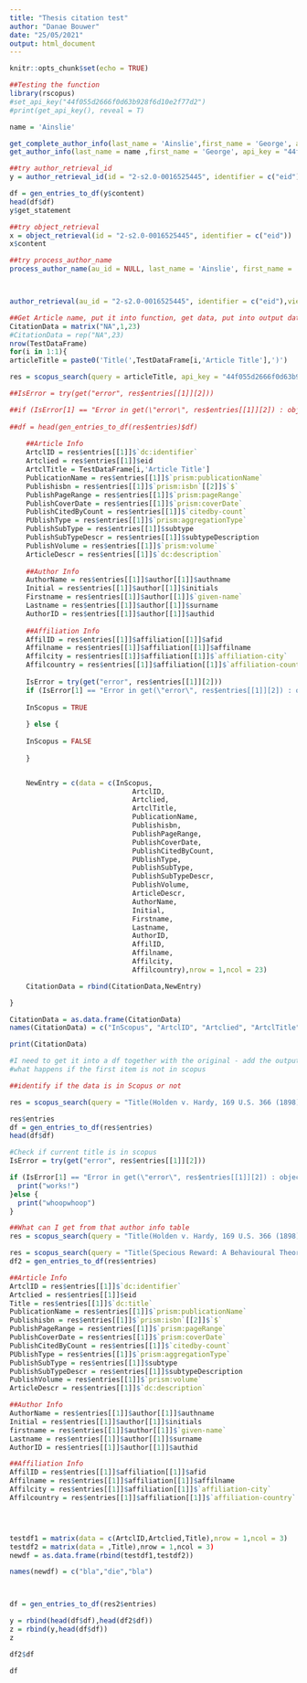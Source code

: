 ---
title: "Thesis citation test"
author: "Danae Bouwer"
date: "25/05/2021"
output: html_document
---

```{r setup, include=FALSE}
knitr::opts_chunk$set(echo = TRUE)
```

```{r}
##Testing the function
library(rscopus)
#set_api_key("44f055d2666f0d63b928f6d10e2f77d2")
#print(get_api_key(), reveal = T)

name = 'Ainslie'

get_complete_author_info(last_name = 'Ainslie',first_name = 'George', api_key = "44f055d2666f0d63b928f6d10e2f77d2")
get_author_info(last_name = name ,first_name = 'George', api_key = "44f055d2666f0d63b928f6d10e2f77d2")

##try author_retrieval_id
y = author_retrieval_id(id = "2-s2.0-0016525445", identifier = c("eid"))

df = gen_entries_to_df(y$content)
head(df$df)
y$get_statement

##try object_retrieval
x = object_retrieval(id = "2-s2.0-0016525445", identifier = c("eid"))
x$content

##try process_author_name
process_author_name(au_id = NULL, last_name = 'Ainslie', first_name = 'George', affil_id = NULL, api_key = NULL, verbose = TRUE, headers = NULL)



author_retrieval(au_id = "2-s2.0-0016525445", identifier = c("eid"),view = c("STANDARD"),api_key = "44f055d2666f0d63b928f6d10e2f77d2")

```

```{r}
##Get Article name, put it into function, get data, put into output dataframe
CitationData = matrix("NA",1,23)
#CitationData = rep("NA",23)
nrow(TestDataFrame)
for(i in 1:1){
articleTitle = paste0('Title(',TestDataFrame[i,'Article Title'],')')

res = scopus_search(query = articleTitle, api_key = "44f055d2666f0d63b928f6d10e2f77d2",view = "COMPLETE", start = 1, max_count = 1,count = 1)

##IsError = try(get("error", res$entries[[1]][2]))

##if (IsError[1] == "Error in get(\"error\", res$entries[[1]][2]) : object 'error' not found\n" ) {
  
##df = head(gen_entries_to_df(res$entries)$df)
    
    ##Article Info
    ArtclID = res$entries[[1]]$`dc:identifier`
    Artclied = res$entries[[1]]$eid
    ArtclTitle = TestDataFrame[i,'Article Title']
    PublicationName = res$entries[[1]]$`prism:publicationName`
    Publishisbn = res$entries[[1]]$`prism:isbn`[[2]]$`$`
    PublishPageRange = res$entries[[1]]$`prism:pageRange`
    PublishCoverDate = res$entries[[1]]$`prism:coverDate`
    PublishCitedByCount = res$entries[[1]]$`citedby-count`
    PUblishType = res$entries[[1]]$`prism:aggregationType`
    PublishSubType = res$entries[[1]]$subtype
    PublishSubTypeDescr = res$entries[[1]]$subtypeDescription
    PublishVolume = res$entries[[1]]$`prism:volume`
    ArticleDescr = res$entries[[1]]$`dc:description`
    
    ##Author Info
    AuthorName = res$entries[[1]]$author[[1]]$authname
    Initial = res$entries[[1]]$author[[1]]$initials
    Firstname = res$entries[[1]]$author[[1]]$`given-name`
    Lastname = res$entries[[1]]$author[[1]]$surname
    AuthorID = res$entries[[1]]$author[[1]]$authid
    
    ##Affiliation Info
    AffilID = res$entries[[1]]$affiliation[[1]]$afid
    Affilname = res$entries[[1]]$affiliation[[1]]$affilname
    Affilcity = res$entries[[1]]$affiliation[[1]]$`affiliation-city`
    Affilcountry = res$entries[[1]]$affiliation[[1]]$`affiliation-country`
    
    IsError = try(get("error", res$entries[[1]][2]))
    if (IsError[1] == "Error in get(\"error\", res$entries[[1]][2]) : object 'error' not found\n" ) {
    
    InScopus = TRUE
    
    } else {
      
    InScopus = FALSE
    
    }


    NewEntry = c(data = c(InScopus,
                              ArtclID,
                              Artclied,
                              ArtclTitle,
                              PublicationName,
                              Publishisbn,
                              PublishPageRange,
                              PublishCoverDate,
                              PublishCitedByCount,
                              PUblishType,
                              PublishSubType,
                              PublishSubTypeDescr,
                              PublishVolume,
                              ArticleDescr,
                              AuthorName,
                              Initial,
                              Firstname,
                              Lastname,
                              AuthorID,
                              AffilID,
                              Affilname,
                              Affilcity,
                              Affilcountry),nrow = 1,ncol = 23)

    CitationData = rbind(CitationData,NewEntry)

}

CitationData = as.data.frame(CitationData)
names(CitationData) = c("InScopus", "ArtclID", "Artclied", "ArtclTitle", "PublicationName", "Publishisbn", "PublishPageRange", "PublishCoverDate", "PublishCitedByCount", "PUblishType", "PublishSubType", "PublishSubTypeDescr", "PublishVolume", "ArticleDescr", "AuthorName", "Initial", "Firstname", "Lastname", "AuthorID", "AffilID", "Affilname", "Affilcity", "Affilcountry")

print(CitationData)

#I need to get it into a df together with the original - add the output into a dataframe but then concatenate them all
#what happens if the first item is not in scopus

```

```{r}
##identify if the data is in Scopus or not

res = scopus_search(query = "Title(Holden v. Hardy, 169 U.S. 366 (1898))", api_key = "44f055d2666f0d63b928f6d10e2f77d2",view = "COMPLETE", max_count = 1,count = 1)

res$entries
df = gen_entries_to_df(res$entries)
head(df$df)

#Check if current title is in scopus
IsError = try(get("error", res$entries[[1]][2]))

if (IsError[1] == "Error in get(\"error\", res$entries[[1]][2]) : object 'error' not found\n" ) {
  print("works!")
}else {
  print("whoopwhoop")
}


```

```{r}
##What can I get from that author info table
res = scopus_search(query = "Title(Holden v. Hardy, 169 U.S. 366 (1898))", api_key = "44f055d2666f0d63b928f6d10e2f77d2",view = "COMPLETE", max_count = 1,count = 1)

res = scopus_search(query = "Title(Specious Reward: A Behavioural Theory of Impulsiveness and Impulse Control)", api_key = "44f055d2666f0d63b928f6d10e2f77d2",view = "COMPLETE", max_count = 1,count = 1)
df2 = gen_entries_to_df(res$entries)

##Article Info
ArtclID = res$entries[[1]]$`dc:identifier`
Artclied = res$entries[[1]]$eid
Title = res$entries[[1]]$`dc:title`
PublicationName = res$entries[[1]]$`prism:publicationName`
Publishisbn = res$entries[[1]]$`prism:isbn`[[2]]$`$`
PublishPageRange = res$entries[[1]]$`prism:pageRange`
PublishCoverDate = res$entries[[1]]$`prism:coverDate`
PublishCitedByCount = res$entries[[1]]$`citedby-count`
PUblishType = res$entries[[1]]$`prism:aggregationType`
PublishSubType = res$entries[[1]]$subtype
PublishSubTypeDescr = res$entries[[1]]$subtypeDescription
PublishVolume = res$entries[[1]]$`prism:volume`
ArticleDescr = res$entries[[1]]$`dc:description`

##Author Info
AuthorName = res$entries[[1]]$author[[1]]$authname
Initial = res$entries[[1]]$author[[1]]$initials
firstname = res$entries[[1]]$author[[1]]$`given-name`
Lastname = res$entries[[1]]$author[[1]]$surname
AuthorID = res$entries[[1]]$author[[1]]$authid

##Affiliation Info
AffilID = res$entries[[1]]$affiliation[[1]]$afid
Affilname = res$entries[[1]]$affiliation[[1]]$affilname
Affilcity = res$entries[[1]]$affiliation[[1]]$`affiliation-city`
Affilcountry = res$entries[[1]]$affiliation[[1]]$`affiliation-country`




testdf1 = matrix(data = c(ArtclID,Artclied,Title),nrow = 1,ncol = 3)
testdf2 = matrix(data = ,Title),nrow = 1,ncol = 3)
newdf = as.data.frame(rbind(testdf1,testdf2))

names(newdf) = c("bla","die","bla")



df = gen_entries_to_df(res2$entries)

y = rbind(head(df$df),head(df2$df))
z = rbind(y,head(df$df))
z

df2$df

df





```

